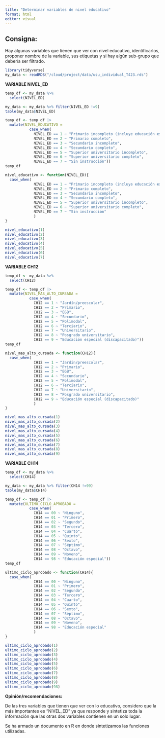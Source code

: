 ```yaml
---
title: "Determinar variables de nivel educativo"
format: html
editor: visual
---
```


## Consigna:

Hay algunas variables que tienen que ver con nivel educativo, identificarlos, proponer nombre de la variable, sus etiquetas y si hay algún sub-grupo que debería ser filtrado.

```r
library(tidyverse)
my_data <- readRDS("/cloud/project/data/usu_individual_T423.rds")
```

**VARIABLE NIVEL_ED**

```r
temp_df <- my_data %>%    
  select(NIVEL_ED)
```

```r
my_data <- my_data %>% filter(NIVEL_ED !=9)
table(my_data$NIVEL_ED)
```

```r
temp_df <- temp_df |> 
  mutate(NIVEL_EDUCATIVO = 
           case_when(
             NIVEL_ED == 1 ~ "Primario incompleto (incluye educación especial)",
             NIVEL_ED == 2 ~ "Primario completo",
             NIVEL_ED == 3 ~ "Secundario incompleto",
             NIVEL_ED == 4 ~ "Secundario completo",
             NIVEL_ED == 5 ~ "Superior universitario incompleto",
             NIVEL_ED == 6 ~ "Superior universitario completo",
             NIVEL_ED == 7 ~ "Sin instrucción"))
temp_df
```

```r
nivel_educativo <- function(NIVEL_ED){
  case_when(
             NIVEL_ED == 1 ~ "Primario incompleto (incluye educación especial)",
             NIVEL_ED == 2 ~ "Primario completo",
             NIVEL_ED == 3 ~ "Secundario incompleto",
             NIVEL_ED == 4 ~ "Secundario completo",
             NIVEL_ED == 5 ~ "Superior universitario incompleto",
             NIVEL_ED == 6 ~ "Superior universitario completo",
             NIVEL_ED == 7 ~ "Sin instrucción"
             )
}
```

```r
nivel_educativo(1)
nivel_educativo(2)
nivel_educativo(3)
nivel_educativo(4)
nivel_educativo(5)
nivel_educativo(6)
nivel_educativo(7)
```

**VARIABLE CH12**

```r
temp_df <- my_data %>%    
  select(CH12)
```

```r
temp_df <- temp_df |> 
  mutate(NIVEL_MAS_ALTO_CURSADA = 
           case_when(
             CH12 == 1 ~ "Jardín/preescolar",
             CH12 == 2 ~ "Primario",
             CH12 == 3 ~ "EGB",
             CH12 == 4 ~ "Secundario",
             CH12 == 5 ~ "Polimodal",
             CH12 == 6 ~ "Terciario",
             CH12 == 7 ~ "Universitario",
             CH12 == 8 ~ "Posgrado universitario",
             CH12 == 9 ~ "Educación especial (discapacitado)"))
temp_df
```

```r
nivel_mas_alto_cursada <- function(CH12){
  case_when(
             CH12 == 1 ~ "Jardín/preescolar",
             CH12 == 2 ~ "Primario",
             CH12 == 3 ~ "EGB",
             CH12 == 4 ~ "Secundario",
             CH12 == 5 ~ "Polimodal",
             CH12 == 6 ~ "Terciario",
             CH12 == 7 ~ "Universitario",
             CH12 == 8 ~ "Posgrado universitario",
             CH12 == 9 ~ "Educación especial (discapacitado)"
             )
}

```

```r
nivel_mas_alto_cursada(1)
nivel_mas_alto_cursada(2)
nivel_mas_alto_cursada(3)
nivel_mas_alto_cursada(4)
nivel_mas_alto_cursada(5)
nivel_mas_alto_cursada(6)
nivel_mas_alto_cursada(7)
nivel_mas_alto_cursada(8)
nivel_mas_alto_cursada(9)
```

**VARIABLE CH14**

```r
temp_df <- my_data %>%    
  select(CH14)
```

```r
my_data <- my_data %>% filter(CH14 !=99)
table(my_data$CH14)
```

```r
temp_df <- temp_df |> 
  mutate(ULTIMO_CICLO_APROBADO = 
           case_when(
             CH14 == 00 ~ "Ninguno",
             CH14 == 01 ~ "Primero",
             CH14 == 02 ~ "Segundo",
             CH14 == 03 ~ "Tercero",
             CH14 == 04 ~ "Cuarto",
             CH14 == 05 ~ "Quinto",
             CH14 == 06 ~ "Sexto",
             CH14 == 07 ~ "Séptimo",
             CH14 == 08 ~ "Octavo",
             CH14 == 09 ~ "Noveno",
             CH14 == 98 ~ "Educación especial"))
temp_df
```

```r
ultimo_ciclo_aprobado <- function(CH14){
  case_when(
             CH14 == 00 ~ "Ninguno",
             CH14 == 01 ~ "Primero",
             CH14 == 02 ~ "Segundo",
             CH14 == 03 ~ "Tercero",
             CH14 == 04 ~ "Cuarto",
             CH14 == 05 ~ "Quinto",
             CH14 == 06 ~ "Sexto",
             CH14 == 07 ~ "Séptimo",
             CH14 == 08 ~ "Octavo",
             CH14 == 09 ~ "Noveno",
             CH14 == 98 ~ "Educación especial"
             )
}


```

```r
ultimo_ciclo_aprobado(1)
ultimo_ciclo_aprobado(2)
ultimo_ciclo_aprobado(3)
ultimo_ciclo_aprobado(4)
ultimo_ciclo_aprobado(5)
ultimo_ciclo_aprobado(6)
ultimo_ciclo_aprobado(7)
ultimo_ciclo_aprobado(8)
ultimo_ciclo_aprobado(9)
ultimo_ciclo_aprobado(98)
```

**Opinión/recomendaciones:**

De las tres variables que tienen que ver con lo educativo, considero que la más importantes es "NIVEL_ED" ya que responde y sintetiza toda la información que las otras dos variables contienen en un solo lugar.

Se ha armado un documento en R en donde sintetizamos las funciones utilizadas.
